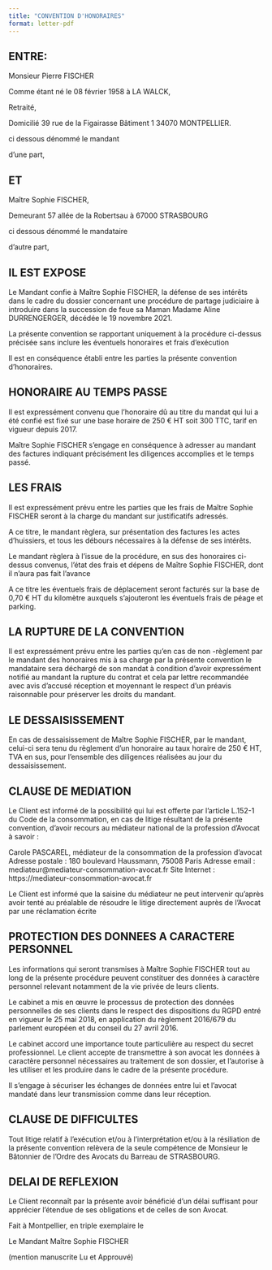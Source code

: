 ```yaml
---
title: "CONVENTION D'HONORAIRES"
format: letter-pdf
---
```


## ENTRE:

Monsieur Pierre FISCHER

Comme étant né le 08 février 1958 à LA WALCK,

Retraité,

Domicilié 39 rue de la Figairasse Bâtiment 1 34070 MONTPELLIER.

ci dessous dénommé le mandant

d'une part,

## ET

Maître Sophie FISCHER,

Demeurant 57 allée de la Robertsau à 67000 STRASBOURG

ci dessous dénommé le mandataire

d'autre part,

## IL EST EXPOSE

Le Mandant confie à Maître Sophie FISCHER, la défense de ses intérêts dans le cadre du dossier concernant une procédure de partage judiciaire à introduire dans la succession de feue sa Maman Madame Aline DURRENGERGER, décédée le 19 novembre 2021.

La présente convention se rapportant uniquement à la procédure ci-dessus précisée sans inclure les éventuels honoraires et frais d'exécution

Il est en conséquence établi entre les parties la présente convention d'honoraires.

<!-- Dans l'hypothèse où il serait alloué au mandant une indemnité aux titres des frais irrépétibles -->

<!-- supérieure au montant hors taxe des honoraires convenus, ce montant HT serait -->

<!-- automatiquement réévalué au montant de cette indemnité. -->

## HONORAIRE AU TEMPS PASSE

Il est expressément convenu que l'honoraire dû au titre du mandat qui lui a été confié est fixé sur une base horaire de 250 € HT soit 300 TTC, tarif en vigueur depuis 2017.

Maître Sophie FISCHER s'engage en conséquence à adresser au mandant des factures indiquant précisément les diligences accomplies et le temps passé.

<!--
## HONORAIRES DES AVOCATS CORRESPONDANTS

Le mandant reconnaît que les honoraires des Avocats correspondants intervenant pour son

compte à la demande de Maître Sophie FISCHER ne sont pas compris dans les honoraires dus à

cette dernière.

Le mandant s'engage à s'acquitter de leur facture sur présentation.
-->

## LES FRAIS

Il est expressément prévu entre les parties que les frais de Maître Sophie FISCHER seront à la charge du mandant sur justificatifs adressés.

A ce titre, le mandant règlera, sur présentation des factures les actes d'huissiers, et tous les débours nécessaires à la défense de ses intérêts.

Le mandant règlera à l'issue de la procédure, en sus des honoraires ci-dessus convenus, l'état des frais et dépens de Maître Sophie FISCHER, dont il n'aura pas fait l'avance

A ce titre les éventuels frais de déplacement seront facturés sur la base de 0,70 € HT du kilomètre auxquels s'ajouteront les éventuels frais de péage et parking.

## LA RUPTURE DE LA CONVENTION

Il est expressément prévu entre les parties qu'en cas de non -règlement par le mandant des honoraires mis à sa charge par la présente convention le mandataire sera déchargé de son mandat à condition d'avoir expressément notifié au mandant la rupture du contrat et cela par lettre recommandée avec avis d'accusé réception et moyennant le respect d'un préavis raisonnable pour préserver les droits du mandant.

## LE DESSAISISSEMENT

En cas de dessaisissement de Maître Sophie FISCHER, par le mandant, celui-ci sera tenu du règlement d'un honoraire au taux horaire de 250 € HT, TVA en sus, pour l'ensemble des diligences réalisées au jour du dessaisissement.

## CLAUSE DE MEDIATION

Le Client est informé de la possibilité qui lui est offerte par l'article L.152-1 du Code de la consommation, en cas de litige résultant de la présente convention, d'avoir recours au médiateur national de la profession d'Avocat à savoir :

Carole PASCAREL, médiateur de la consommation de la profession d'avocat
Adresse postale : 180 boulevard Haussmann, 75008 Paris
Adresse email : mediateur\@mediateur-consommation-avocat.fr
Site Internet : https://mediateur-consommation-avocat.fr

Le Client est informé que la saisine du médiateur ne peut intervenir qu'après avoir tenté au préalable de résoudre le litige directement auprès de l'Avocat par une réclamation écrite

## PROTECTION DES DONNEES A CARACTERE PERSONNEL

Les informations qui seront transmises à Maître Sophie FISCHER tout au long de la présente procédure peuvent constituer des données à caractère personnel relevant notamment de la vie privée de leurs clients.

Le cabinet a mis en œuvre le processus de protection des données personnelles de ses clients dans le respect des dispositions du RGPD entré en vigueur le 25 mai 2018, en application du règlement 2016/679 du parlement européen et du conseil du 27 avril 2016.

Le cabinet accord une importance toute particulière au respect du secret professionnel.
Le client accepte de transmettre à son avocat les données à caractère personnel nécessaires au traitement de son dossier, et l'autorise à les utiliser et les produire dans le cadre de la présente procédure.

Il s'engage à sécuriser les échanges de données entre lui et l'avocat mandaté dans leur transmission comme dans leur réception.

## CLAUSE DE DIFFICULTES

Tout litige relatif à l'exécution et/ou à l'interprétation et/ou à la résiliation de la présente convention relèvera de la seule compétence de Monsieur le Bâtonnier de l'Ordre des Avocats du Barreau de STRASBOURG.

## DELAI DE REFLEXION

Le Client reconnaît par la présente avoir bénéficié d'un délai suffisant pour apprécier l'étendue de ses obligations et de celles de son Avocat.

Fait à Montpellier, en triple exemplaire le




Le Mandant                                                  Maître Sophie FISCHER

(mention manuscrite Lu et Approuvé)

